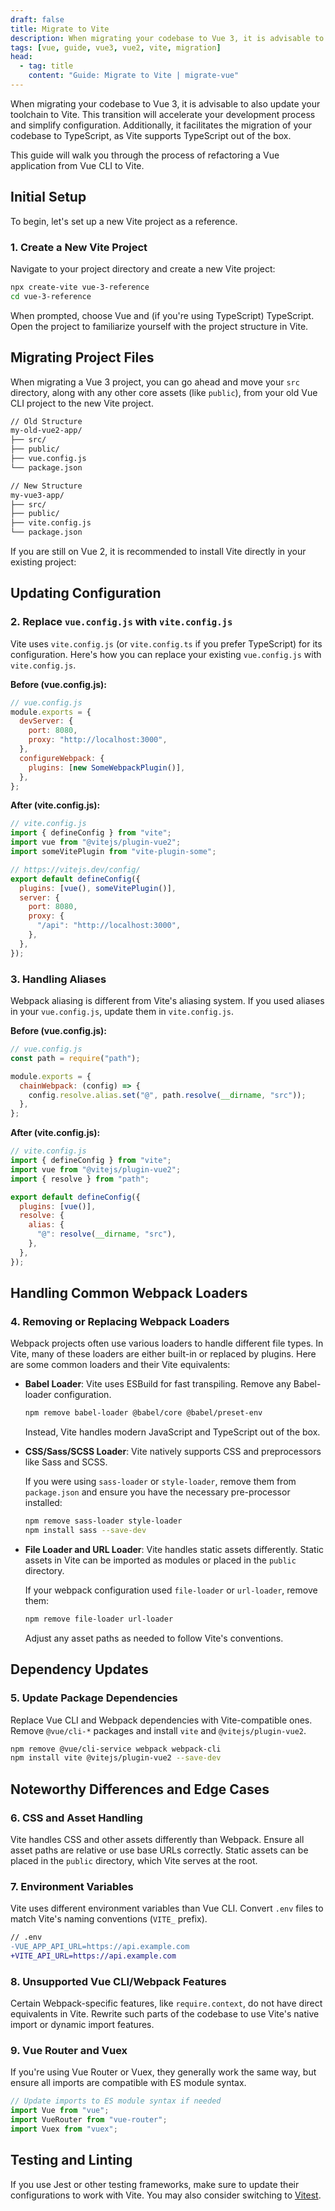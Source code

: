 ```yaml
---
draft: false
title: Migrate to Vite
description: When migrating your codebase to Vue 3, it is advisable to also update your toolchain to Vite. This will speed up your development process and simplify configuration.
tags: [vue, guide, vue3, vue2, vite, migration]
head:
  - tag: title
    content: "Guide: Migrate to Vite | migrate-vue"
---
```


When migrating your codebase to Vue 3, it is advisable to also update your toolchain to Vite. This transition will accelerate your development process and simplify configuration. Additionally, it facilitates the migration of your codebase to TypeScript, as Vite supports TypeScript out of the box.

This guide will walk you through the process of refactoring a Vue application from Vue CLI to Vite.

## Initial Setup

To begin, let's set up a new Vite project as a reference.

### 1. Create a New Vite Project

Navigate to your project directory and create a new Vite project:

```bash
npx create-vite vue-3-reference
cd vue-3-reference
```

When prompted, choose Vue and (if you're using TypeScript) TypeScript. Open the project to familiarize yourself with the project structure in Vite.

## Migrating Project Files

When migrating a Vue 3 project, you can go ahead and move your `src` directory, along with any other core assets (like `public`), from your old Vue CLI project to the new Vite project.

```diff
// Old Structure
my-old-vue2-app/
├── src/
├── public/
├── vue.config.js
└── package.json

// New Structure
my-vue3-app/
├── src/
├── public/
├── vite.config.js
└── package.json
```

If you are still on Vue 2, it is recommended to install Vite directly in your existing project:

## Updating Configuration

### 2. Replace `vue.config.js` with `vite.config.js`

Vite uses `vite.config.js` (or `vite.config.ts` if you prefer TypeScript) for its configuration. Here's how you can replace your existing `vue.config.js` with `vite.config.js`.

**Before (vue.config.js):**

```js
// vue.config.js
module.exports = {
  devServer: {
    port: 8080,
    proxy: "http://localhost:3000",
  },
  configureWebpack: {
    plugins: [new SomeWebpackPlugin()],
  },
};
```

**After (vite.config.js):**

```js
// vite.config.js
import { defineConfig } from "vite";
import vue from "@vitejs/plugin-vue2";
import someVitePlugin from "vite-plugin-some";

// https://vitejs.dev/config/
export default defineConfig({
  plugins: [vue(), someVitePlugin()],
  server: {
    port: 8080,
    proxy: {
      "/api": "http://localhost:3000",
    },
  },
});
```

### 3. Handling Aliases

Webpack aliasing is different from Vite's aliasing system. If you used aliases in your `vue.config.js`, update them in `vite.config.js`.

**Before (vue.config.js):**

```js
// vue.config.js
const path = require("path");

module.exports = {
  chainWebpack: (config) => {
    config.resolve.alias.set("@", path.resolve(__dirname, "src"));
  },
};
```

**After (vite.config.js):**

```js
// vite.config.js
import { defineConfig } from "vite";
import vue from "@vitejs/plugin-vue2";
import { resolve } from "path";

export default defineConfig({
  plugins: [vue()],
  resolve: {
    alias: {
      "@": resolve(__dirname, "src"),
    },
  },
});
```

## Handling Common Webpack Loaders

### 4. Removing or Replacing Webpack Loaders

Webpack projects often use various loaders to handle different file types. In Vite, many of these loaders are either built-in or replaced by plugins. Here are some common loaders and their Vite equivalents:

- **Babel Loader**: Vite uses ESBuild for fast transpiling. Remove any Babel-loader configuration.

  ```bash
  npm remove babel-loader @babel/core @babel/preset-env
  ```

  Instead, Vite handles modern JavaScript and TypeScript out of the box.

- **CSS/Sass/SCSS Loader**: Vite natively supports CSS and preprocessors like Sass and SCSS.

  If you were using `sass-loader` or `style-loader`, remove them from `package.json` and ensure you have the necessary pre-processor installed:

  ```bash
  npm remove sass-loader style-loader
  npm install sass --save-dev
  ```

- **File Loader and URL Loader**: Vite handles static assets differently. Static assets in Vite can be imported as modules or placed in the `public` directory.

  If your webpack configuration used `file-loader` or `url-loader`, remove them:

  ```bash
  npm remove file-loader url-loader
  ```

  Adjust any asset paths as needed to follow Vite's conventions.

## Dependency Updates

### 5. Update Package Dependencies

Replace Vue CLI and Webpack dependencies with Vite-compatible ones. Remove `@vue/cli-*` packages and install `vite` and `@vitejs/plugin-vue2`.

```bash
npm remove @vue/cli-service webpack webpack-cli
npm install vite @vitejs/plugin-vue2 --save-dev
```

## Noteworthy Differences and Edge Cases

### 6. CSS and Asset Handling

Vite handles CSS and other assets differently than Webpack. Ensure all asset paths are relative or use base URLs correctly. Static assets can be placed in the `public` directory, which Vite serves at the root.

### 7. Environment Variables

Vite uses different environment variables than Vue CLI. Convert `.env` files to match Vite's naming conventions (`VITE_` prefix).

```diff
// .env
-VUE_APP_API_URL=https://api.example.com
+VITE_API_URL=https://api.example.com
```

### 8. Unsupported Vue CLI/Webpack Features

Certain Webpack-specific features, like `require.context`, do not have direct equivalents in Vite. Rewrite such parts of the codebase to use Vite's native import or dynamic import features.

### 9. Vue Router and Vuex

If you're using Vue Router or Vuex, they generally work the same way, but ensure all imports are compatible with ES module syntax.

```js
// Update imports to ES module syntax if needed
import Vue from "vue";
import VueRouter from "vue-router";
import Vuex from "vuex";
```

## Testing and Linting

If you use Jest or other testing frameworks, make sure to update their configurations to work with Vite. You may also consider switching to [Vitest](https://vitest.dev/).

